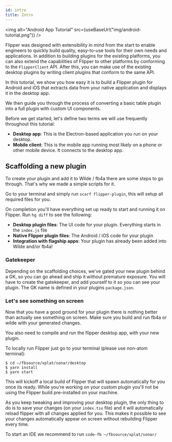 ```yaml
---
id: intro
title: Intro
---
```


<img alt="Android App Tutorial" src={useBaseUrl("img/android-tutorial.png")} />

Flipper was designed with extensibility in mind from the start to enable engineers to quickly build quality, easy-to-use tools for their own needs and applications.
In addition to building plugins for the existing platforms, you can also extend the capabilities of Flipper to other platforms by conforming to the `FlipperClient` API. After this, you can make use of the existing desktop plugins by writing client plugins that conform to the same API.

In this tutorial, we show you how easy it is to build a Flipper plugin
for Android and iOS that extracts data from your native application and
displays it in the desktop app.

We then guide you through the process of converting a basic table plugin into
a full plugin with custom UI components.

Before we get started, let's define two terms we will use frequently throughout
this tutorial:

- **Desktop app**: This is the Electron-based application you run on your desktop.
- **Mobile client**: This is the mobile app running most likely on a phone or other mobile device. It connects to the desktop app.

<FbInternalOnly>

## Scaffolding a new plugin

To create your plugin and add it to Wilde / fb4a there are some steps to go through. That's why we made a simple scripts for it.

Go to your terminal and simply run `scarf flipper-plugin`, this will setup all required files for you.

On completion you'll have everything set up ready to start and running it on Flipper. Run `hg diff` to see the following:

* **Desktop plugin files**: The UI code for your plugin. Everything starts in the `index.js` file
* **Native Flipper plugin files**: The Android / iOS code for your plugin
* **Integration with flagship apps**: Your plugin has already been added into Wilde and/or fb4a!

### Gatekeeper

Depending on the scaffolding choices, we've gated your new plugin behind a GK, so you can go ahead and ship it without premature exposure. You will have to create the gatekeeper, and add yourself to it so you can see your plugin. The GK name is defined in your plugins `package.json`.

### Let's see something on screen

Now that you have a good ground for your plugin there is nothing better than actually see something on screen. Make sure you build and run fb4a or wilde with your generated changes.

You also need to compile and run the flipper desktop app, with your new plugin.

To locally run Flipper just go to your terminal (please use non-atom terminal):

```
$ cd ~/fbsource/xplat/sonar/desktop
$ yarn install
$ yarn start
```
This will kickoff a local build of Flipper that will spawn automatically for you once its ready. While you're working on your custom plugin you'll not be using the Flipper build pre-installed on your machine.

As you keep tweaking and improving your desktop plugin, the only thing to do is to save your changes (on your `index.tsx` file) and it will automatically reload flipper with all changes applied for you. This makes it possible to see your changes automatically appear on screen without rebuilding Flipper every time.

To start an IDE we recommend to run `code-fb ~/fbsource/xplat/sonar/`

</FbInternalOnly>
